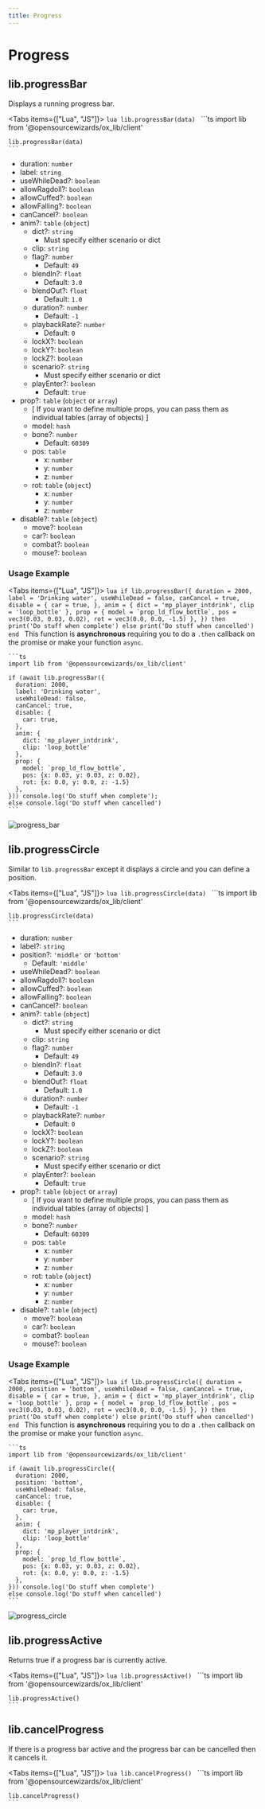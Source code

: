 ```yaml
---
title: Progress
---
```



# Progress

## lib.progressBar

Displays a running progress bar.

<Tabs items={["Lua", "JS"]}>
  <Tab>
    ```lua
    lib.progressBar(data)
    ```
  </Tab>
  <Tab>
    ```ts
    import lib from '@opensourcewizards/ox_lib/client'

    lib.progressBar(data)
    ```
  </Tab>
</Tabs>

- duration: `number`
- label: `string`
- useWhileDead?: `boolean`
- allowRagdoll?: `boolean`
- allowCuffed?: `boolean`
- allowFalling?: `boolean`
- canCancel?: `boolean`
- anim?: `table` (`object`)
  - dict?: `string`
    - Must specify either scenario or dict
  - clip: `string`
  - flag?: `number`
    - Default: `49`
  - blendIn?: `float`
    - Default: `3.0`
  - blendOut?: `float`
    - Default: `1.0`
  - duration?: `number`
    - Default: `-1`
  - playbackRate?: `number`
    - Default: `0`
  - lockX?: `boolean`
  - lockY?: `boolean`
  - lockZ?: `boolean`
  - scenario?: `string`
    - Must specify either scenario or dict
  - playEnter?: `boolean`
    - Default: `true`
- prop?: `table` (`object` or `array`)
  - [ If you want to define multiple props, you can pass them as individual tables (array of objects) ]
  - model: `hash`
  - bone?: `number`
    - Default: `60309`
  - pos: `table`
    - x: `number`
    - y: `number`
    - z: `number`
  - rot: `table` (`object`)
    - x: `number`
    - y: `number`
    - z: `number`
- disable?: `table` (`object`)
  - move?: `boolean`
  - car?: `boolean`
  - combat?: `boolean`
  - mouse?: `boolean`

### Usage Example

<Tabs items={["Lua", "JS"]}>
  <Tab>
    ```lua
    if lib.progressBar({
        duration = 2000,
        label = 'Drinking water',
        useWhileDead = false,
        canCancel = true,
        disable = {
            car = true,
        },
        anim = {
            dict = 'mp_player_intdrink',
            clip = 'loop_bottle'
        },
        prop = {
            model = `prop_ld_flow_bottle`,
            pos = vec3(0.03, 0.03, 0.02),
            rot = vec3(0.0, 0.0, -1.5)
        },
    }) then print('Do stuff when complete') else print('Do stuff when cancelled') end
    ```
  </Tab>
  <Tab>
    <Callout>
      This function is **asynchronous** requiring you to do a `.then` callback on the promise or make your function `async`.
    </Callout>

    ```ts
    import lib from '@opensourcewizards/ox_lib/client'

    if (await lib.progressBar({
      duration: 2000,
      label: 'Drinking water',
      useWhileDead: false,
      canCancel: true,
      disable: {
        car: true,
      },
      anim: {
        dict: 'mp_player_intdrink',
        clip: 'loop_bottle'
      },
      prop: {
        model: `prop_ld_flow_bottle`,
        pos: {x: 0.03, y: 0.03, z: 0.02},
        rot: {x: 0.0, y: 0.0, z: -1.5}
      },
    })) console.log('Do stuff when complete');
    else console.log('Do stuff when cancelled')
    ```
  </Tab>
</Tabs>

![progress_bar](https://i.imgur.com/7ZJgLjl.png)

## lib.progressCircle

Similar to `lib.progressBar` except it displays a circle and you can define a position.

<Tabs items={["Lua", "JS"]}>
  <Tab>
    ```lua
    lib.progressCircle(data)
    ```
  </Tab>
  <Tab>
    ```ts
    import lib from '@opensourcewizards/ox_lib/client'

    lib.progressCircle(data)
    ```
  </Tab>
</Tabs>

- duration: `number`
- label?: `string`
- position?: `'middle'` or `'bottom'`
  - Default: `'middle'`
- useWhileDead?: `boolean`
- allowRagdoll?: `boolean`
- allowCuffed?: `boolean`
- allowFalling?: `boolean`
- canCancel?: `boolean`
- anim?: `table` (`object`)
  - dict?: `string`
    - Must specify either scenario or dict
  - clip: `string`
  - flag?: `number`
    - Default: `49`
  - blendIn?: `float`
    - Default: `3.0`
  - blendOut?: `float`
    - Default: `1.0`
  - duration?: `number`
    - Default: `-1`
  - playbackRate?: `number`
    - Default: `0`
  - lockX?: `boolean`
  - lockY?: `boolean`
  - lockZ?: `boolean`
  - scenario?: `string`
    - Must specify either scenario or dict
  - playEnter?: `boolean`
    - Default: `true`
- prop?: `table` (`object` or `array`)
  - [ If you want to define multiple props, you can pass them as individual tables (array of objects) ]
  - model: `hash`
  - bone?: `number`
    - Default: `60309`
  - pos: `table`
    - x: `number`
    - y: `number`
    - z: `number`
  - rot: `table` (`object`)
    - x: `number`
    - y: `number`
    - z: `number`
- disable?: `table` (`object`)
  - move?: `boolean`
  - car?: `boolean`
  - combat?: `boolean`
  - mouse?: `boolean`

### Usage Example

<Tabs items={["Lua", "JS"]}>
  <Tab>
    ```lua
    if lib.progressCircle({
        duration = 2000,
        position = 'bottom',
        useWhileDead = false,
        canCancel = true,
        disable = {
            car = true,
        },
        anim = {
            dict = 'mp_player_intdrink',
            clip = 'loop_bottle'
        },
        prop = {
            model = `prop_ld_flow_bottle`,
            pos = vec3(0.03, 0.03, 0.02),
            rot = vec3(0.0, 0.0, -1.5)
        },
    }) then print('Do stuff when complete') else print('Do stuff when cancelled') end
    ```
  </Tab>
  <Tab>
    <Callout>
      This function is **asynchronous** requiring you to do a `.then` callback on the promise or make your function `async`.
    </Callout>

    ```ts
    import lib from '@opensourcewizards/ox_lib/client'

    if (await lib.progressCircle({
      duration: 2000,
      position: 'bottom',
      useWhileDead: false,
      canCancel: true,
      disable: {
        car: true,
      },
      anim: {
        dict: 'mp_player_intdrink',
        clip: 'loop_bottle'
      },
      prop: {
        model: `prop_ld_flow_bottle`,
        pos: {x: 0.03, y: 0.03, z: 0.02},
        rot: {x: 0.0, y: 0.0, z: -1.5}
      },
    })) console.log('Do stuff when complete')
    else console.log('Do stuff when cancelled')
    ```
  </Tab>
</Tabs>

![progress_circle](https://i.imgur.com/2tLbgrW.png)

## lib.progressActive

Returns true if a progress bar is currently active.

<Tabs items={["Lua", "JS"]}>
  <Tab>
    ```lua
    lib.progressActive()
    ```
  </Tab>
  <Tab>
    ```ts
    import lib from '@opensourcewizards/ox_lib/client'

    lib.progressActive()
    ```
  </Tab>
</Tabs>

## lib.cancelProgress

If there is a progress bar active and the
progress bar can be cancelled then it cancels it.

<Tabs items={["Lua", "JS"]}>
  <Tab>
    ```lua
    lib.cancelProgress()
    ```
  </Tab>
  <Tab>
    ```ts
    import lib from '@opensourcewizards/ox_lib/client'

    lib.cancelProgress()
    ```
  </Tab>
</Tabs>
